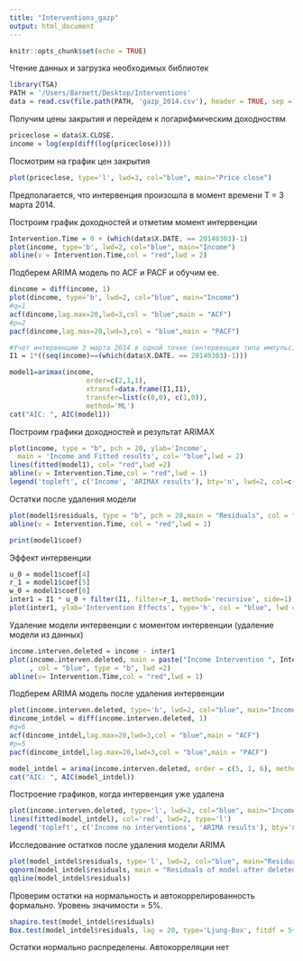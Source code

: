 ```yaml
---
title: "Interventions_gazp"
output: html_document
---
```


```r
knitr::opts_chunk$set(echo = TRUE)
```

Чтение данных и загрузка необходимых библиотек
```r
library(TSA)
PATH = '/Users/Barnett/Desktop/Interventions'
data = read.csv(file.path(PATH, 'gazp_2014.csv'), header = TRUE, sep = ',')
```

Получим цены закрытия и перейдем к логарифмическим доходностям

```r
priceclose = data$X.CLOSE.
income = log(exp(diff(log(priceclose))))
```

Посмотрим на график цен закрытия

```r
plot(priceclose, type='l', lwd=3, col="blue", main="Price close")
```

Предполагается, что интервенция произошла в момент времени Т = 3 марта 2014.

Построим график доходностей и отметим момент интервенции

```r
Intervention.Time = 0 + (which(data$X.DATE. == 20140303)-1)
plot(income, type='b', lwd=2, col="blue", main="Income")
abline(v = Intervention.Time,col = "red",lwd = 2)
```

Подберем ARIMA модель по ACF и PACF и обучим ее.

```r
dincome = diff(income, 1)
plot(dincome, type='b', lwd=2, col="blue", main="Income")
#q=1
acf(dincome,lag.max=20,lwd=3,col = "blue",main = "ACF")
#p=2
pacf(dincome,lag.max=20,lwd=3,col = "blue",main = "PACF")

#Учет интервенции 3 марта 2014 в одной точке (интервенция типа импульс)
I1 = 1*((seq(income)==(which(data$X.DATE. == 20140303)-1)))

model1=arimax(income,
                   order=c(2,1,1),
                   xtransf=data.frame(I1,I1),
                   transfer=list(c(0,0), c(1,0)),
                   method='ML')
cat("AIC: ", AIC(model1))
```

Построим графики доходностей и результат ARIMAX

```r
plot(income, type = "b", pch = 20, ylab='Income', 
  main = 'Income and Fitted results', col= "blue",lwd = 2)
lines(fitted(model1), col= "red",lwd =2)
abline(v = Intervention.Time,col = "red",lwd = 1)
legend('topleft', c('Income', 'ARIMAX results'), bty='n', lwd=2, col=c('blue', 'red'))
```

Остатки после удаления модели

```r
plot(model1$residuals, type = "b", pch = 20,main = "Residuals", col = "blue",lwd = 2)
abline(v = Intervention.Time, col = "red",lwd = 1)
```

```r
print(model1$coef)
```

Эффект интервенции

```r
u_0 = model1$coef[4]
r_1 = model1$coef[5]
w_0 = model1$coef[6]
inter1 = I1 * u_0 + filter(I1, filter=r_1, method='recursive', side=1) * w_0
plot(inter1, ylab='Intervention Effects', type='h', col = "blue", lwd = 2)
```

Удаление модели интервенции с моментом интервенции (удаление модели из данных)

```r
income.interven.deleted = income - inter1
plot(income.interven.deleted, main = paste("Income Intervention ", Intervention.Time, " is deleted")
     , col = "blue", type = "b", lwd =2)
abline(v= Intervention.Time,col = "red",lwd = 1)
```

Подберем ARIMA модель после удаления интервенции

```r
plot(income.interven.deleted, type='b', lwd=2, col="blue", main="Income, intervention is deleted")
dincome_intdel = diff(income.interven.deleted, 1)
#q=6
acf(dincome_intdel,lag.max=20,lwd=3,col = "blue",main = "ACF")
#p=5
pacf(dincome_intdel,lag.max=20,lwd=3,col = "blue",main = "PACF")

model_intdel = arima(income.interven.deleted, order = c(5, 1, 6), method = "ML", optim.control = list(maxit = 1000))
cat("AIC: ", AIC(model_intdel))
```

Построение графиков, когда интервенция уже удалена

```r
plot(income.interven.deleted, type='l', lwd=2, col="blue", main="Income")
lines(fitted(model_intdel), col='red', lwd=2, type='l')
legend('topleft', c('Income no interventions', 'ARIMA results'), bty='n', lwd=2, col=c('blue', 'red'))
```

Исследование остатков после удаления модели ARIMA

```r
plot(model_intdel$residuals, type='l', lwd=2, col="blue", main="Residuals")
qqnorm(model_intdel$residuals, main = "Residuals of model after deleted intervetion")
qqline(model_intdel$residuals)
```

Проверим остатки на нормальность и автокоррелированность формально. Уровень значимости = 5%.

```r
shapiro.test(model_intdel$residuals)
Box.test(model_intdel$residuals, lag = 20, type='Ljung-Box', fitdf = 5+1+6)
```

Остатки нормально распределены. Автокорреляции нет